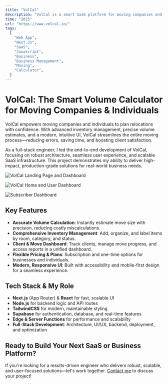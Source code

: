 ```yaml
---
title: "VolCal"
description: "VolCal is a smart SaaS platform for moving companies and individuals, delivering precise volume calculations, seamless inventory management, and client dashboards. Built for accuracy, efficiency, and business growth."
time: "2025"
url: "https://www.volcal.io/"
tags:
  [
    "Web App",
    "Next.Js",
    "SaaS",
    "Javascript",
    "Business",
    "Business Management",
    "Moving",
    "Calculator",
  ]
---
```


# VolCal: The Smart Volume Calculator for Moving Companies & Individuals

VolCal empowers moving companies and individuals to plan relocations with confidence. With advanced inventory management, precise volume estimates, and a modern, intuitive UI, VolCal streamlines the entire moving process—reducing errors, saving time, and boosting client satisfaction.

As a full-stack engineer, I led the end-to-end development of VolCal, focusing on robust architecture, seamless user experience, and scalable SaaS infrastructure. This project demonstrates my ability to deliver high-impact, production-grade solutions for real-world business needs.


<Image
  src="/projects/volcal/image.png"
  alt="VolCal Landing Page and Dashboard"
  width={2580}
  height={1691}
  caption="Main landing page and user dashboard: Modern UI for easy inventory management, precise move planning, and a seamless experience for both companies and individuals."
/>

<Image
  src="/projects/volcal/image1.png"
  alt="VolCal Home and User Dashboard"
  width={2580}
  height={1691}
  caption="User and Subscriber Dashboard: Manage clients, track move progress, and access detailed reports—all in one place for maximum business efficiency."
/>

<Image
  src="/projects/volcal/image2.png"
  alt="Subscriber Dashboard"
  width={2580}
  height={1691}
  caption="Subscriber dashboard: Manage clients, track move progress, and access detailed reports. Designed for efficiency, transparency, and business growth."
/>

## Key Features

- **Accurate Volume Calculation**: Instantly estimate move size with precision, reducing costly miscalculations.
- **Comprehensive Inventory Management**: Add, organize, and label items by room, category, and status.
- **Client & Move Dashboard**: Track clients, manage move progress, and access reports in a unified dashboard.
- **Flexible Pricing & Plans**: Subscription and one-time options for businesses and individuals.
- **Modern, Responsive UI**: Built with accessibility and mobile-first design for a seamless experience.

## Tech Stack & My Role

- **Next.js** (App Router) & **React** for fast, scalable UI
- **Node.js** for backend logic and API routes
- **TailwindCSS** for modern, maintainable styling
- **Supabase** for authentication, database, and real-time features
- **Edge & Server Functions** for performance and scalability
- **Full-Stack Development**: Architecture, UI/UX, backend, deployment, and optimization

## Ready to Build Your Next SaaS or Business Platform?

If you're looking for a results-driven engineer who delivers robust, scalable, and user-focused solutions—let's work together. [Contact me](mailto:kamaugerald36@gmail.com) to discuss your project!

